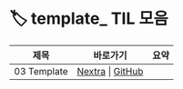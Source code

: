 
# 🏷️ template_ TIL 모음

<LabelIcons />

| 제목 | 바로가기 | 요약 |
|------|----------|------|
| 03 Template | [Nextra](/til/til-2025/til-07/03-Template) \| [GitHub](https://github.com/MinHyeok-lee1/TIL/blob/main/2025/07/03-Template.md) |  |
